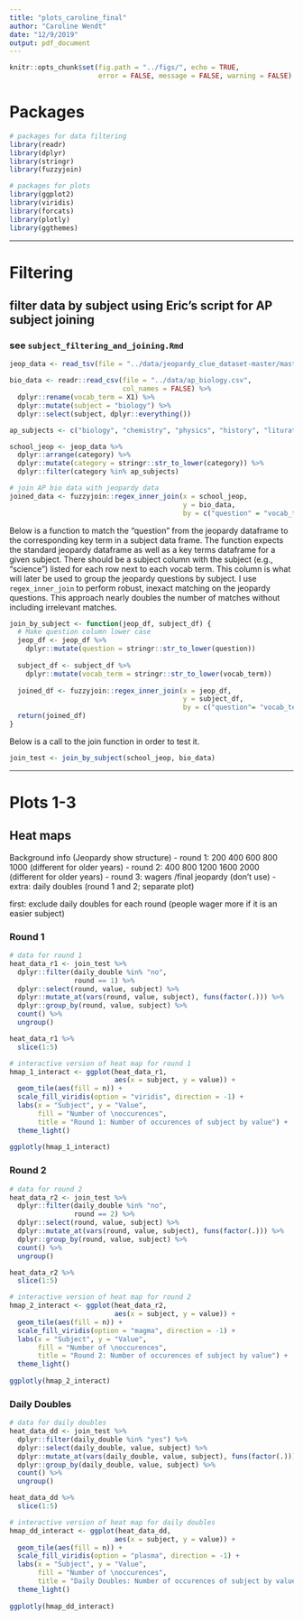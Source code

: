 ```yaml
---
title: "plots_caroline_final"
author: "Caroline Wendt"
date: "12/9/2019"
output: pdf_document
---
```


```r
knitr::opts_chunk$set(fig.path = "../figs/", echo = TRUE,
                      error = FALSE, message = FALSE, warning = FALSE)
```

# Packages
```r
# packages for data filtering
library(readr)
library(dplyr)
library(stringr)
library(fuzzyjoin)

# packages for plots
library(ggplot2)
library(viridis)
library(forcats)
library(plotly)
library(ggthemes)
```

______________________________________________________________________________

# Filtering
## filter data by subject using Eric's script for AP subject joining
### see `subject_filtering_and_joining.Rmd`

```r
jeop_data <- read_tsv(file = "../data/jeopardy_clue_dataset-master/master_season1-35.tsv")

bio_data <- readr::read_csv(file = "../data/ap_biology.csv", 
                            col_names = FALSE) %>% 
  dplyr::rename(vocab_term = X1) %>% 
  dplyr::mutate(subject = "biology") %>% 
  dplyr::select(subject, dplyr::everything())
```

```r
ap_subjects <- c("biology", "chemistry", "physics", "history", "liturature")

school_jeop <- jeop_data %>% 
  dplyr::arrange(category) %>% 
  dplyr::mutate(category = stringr::str_to_lower(category)) %>% 
  dplyr::filter(category %in% ap_subjects)
``` 

```r
# join AP bio data with jeopardy data
joined_data <- fuzzyjoin::regex_inner_join(x = school_jeop, 
                                           y = bio_data, 
                                           by = c("question" = "vocab_term"))
```

Below is a function to match the "question" from the jeopardy dataframe to the corresponding key term in a subject data frame. The function expects the standard jeopardy dataframe as well as a key terms dataframe for a given subject. There should be a subject column with the subject (e.g., "science") listed for each row next to each vocab term. This column is what will later be used to group the jeopardy questions by subject. I use `regex_inner_join` to perform robust, inexact matching on the jeopardy questions. This approach nearly doubles the number of matches without including irrelevant matches.

```r
join_by_subject <- function(jeop_df, subject_df) {
  # Make question column lower case
  jeop_df <- jeop_df %>% 
    dplyr::mutate(question = stringr::str_to_lower(question))
  
  subject_df <- subject_df %>% 
    dplyr::mutate(vocab_term = stringr::str_to_lower(vocab_term))
  
  joined_df <- fuzzyjoin::regex_inner_join(x = jeop_df,
                                           y = subject_df,
                                           by = c("question"= "vocab_term"))
  return(joined_df)
}
```

Below is a call to the join function in order to test it.
```r
join_test <- join_by_subject(school_jeop, bio_data)
```

_______________________________________________________________________________

# Plots 1-3
## Heat maps

Background info (Jeopardy show structure)
- round 1: 200 400 600 800 1000 (different for older years)
- round 2: 400 800 1200 1600 2000 (different for older years)
- round 3: wagers /final jeopardy (don't use)
- extra: daily doubles (round 1 and 2; separate plot)

first: exclude daily doubles for each round (people wager more if it is an easier subject)

### Round 1
```r
# data for round 1
heat_data_r1 <- join_test %>%
  dplyr::filter(daily_double %in% "no",
                round == 1) %>% 
  dplyr::select(round, value, subject) %>%
  dplyr::mutate_at(vars(round, value, subject), funs(factor(.))) %>% 
  dplyr::group_by(round, value, subject) %>%
  count() %>%
  ungroup()

heat_data_r1 %>% 
  slice(1:5)
```

```r
# interactive version of heat map for round 1
hmap_1_interact <- ggplot(heat_data_r1,
                          aes(x = subject, y = value)) +
  geom_tile(aes(fill = n)) +
  scale_fill_viridis(option = "viridis", direction = -1) +
  labs(x = "Subject", y = "Value", 
       fill = "Number of \noccurences",
       title = "Round 1: Number of occurences of subject by value") +
  theme_light()
  
ggplotly(hmap_1_interact)
```


### Round 2
```r
# data for round 2
heat_data_r2 <- join_test %>%
  dplyr::filter(daily_double %in% "no",
                round == 2) %>% 
  dplyr::select(round, value, subject) %>%
  dplyr::mutate_at(vars(round, value, subject), funs(factor(.))) %>% 
  dplyr::group_by(round, value, subject) %>%
  count() %>%
  ungroup()

heat_data_r2 %>% 
  slice(1:5)
```

```r
# interactive version of heat map for round 2
hmap_2_interact <- ggplot(heat_data_r2, 
                          aes(x = subject, y = value)) +
  geom_tile(aes(fill = n)) +
  scale_fill_viridis(option = "magma", direction = -1) +
  labs(x = "Subject", y = "Value", 
       fill = "Number of \noccurences",
       title = "Round 2: Number of occurences of subject by value") +
  theme_light()
  
ggplotly(hmap_2_interact)
```

### Daily Doubles
```r
# data for daily doubles
heat_data_dd <- join_test %>%
  dplyr::filter(daily_double %in% "yes") %>% 
  dplyr::select(daily_double, value, subject) %>%
  dplyr::mutate_at(vars(daily_double, value, subject), funs(factor(.))) %>% 
  dplyr::group_by(daily_double, value, subject) %>%
  count() %>%
  ungroup()

heat_data_dd %>% 
  slice(1:5)
```

```r
# interactive version of heat map for daily doubles
hmap_dd_interact <- ggplot(heat_data_dd, 
                          aes(x = subject, y = value)) +
  geom_tile(aes(fill = n)) +
  scale_fill_viridis(option = "plasma", direction = -1) +
  labs(x = "Subject", y = "Value", 
       fill = "Number of \noccurences",
       title = "Daily Doubles: Number of occurences of subject by value") +
  theme_light()
  
ggplotly(hmap_dd_interact)
```


